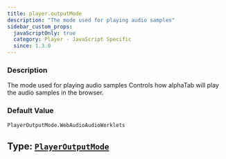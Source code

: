 ```yaml
---
title: player.outputMode
description: "The mode used for playing audio samples"
sidebar_custom_props:
  javaScriptOnly: true
  category: Player - JavaScript Specific
  since: 1.3.0
---
```




<SettingsHeader />

### Description
The mode used for playing audio samples Controls how alphaTab will play the audio samples in the browser.


### Default Value

`PlayerOutputMode.WebAudioAudioWorklets`

## Type: [`PlayerOutputMode`](/docs/reference/types/playeroutputmode/index.mdx)


<PlayerOutputModeDocs inlined={true} />